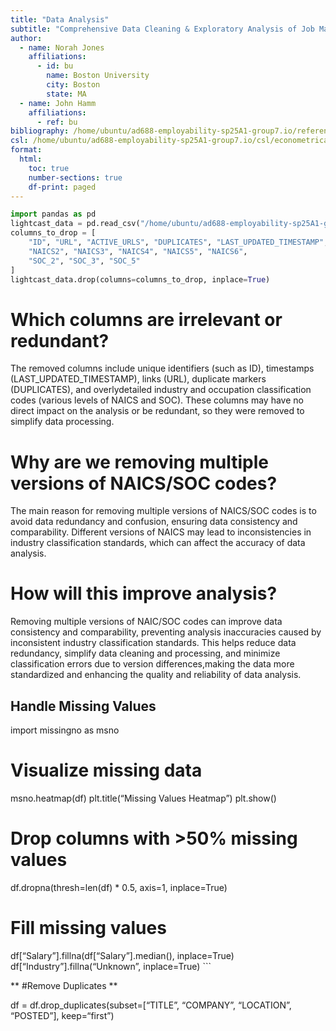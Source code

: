 ```yaml
---
title: "Data Analysis"
subtitle: "Comprehensive Data Cleaning & Exploratory Analysis of Job Market Trends"
author:
  - name: Norah Jones
    affiliations:
      - id: bu
        name: Boston University
        city: Boston
        state: MA
  - name: John Hamm
    affiliations:
      - ref: bu
bibliography: /home/ubuntu/ad688-employability-sp25A1-group7.io/references.bib
csl: /home/ubuntu/ad688-employability-sp25A1-group7.io/csl/econometrica.csl
format: 
  html:
    toc: true
    number-sections: true
    df-print: paged
---
```


```python
import pandas as pd
lightcast_data = pd.read_csv("/home/ubuntu/ad688-employability-sp25A1-group7.io/team7-project/lightcast_job_postings.csv")
columns_to_drop = [
    "ID", "URL", "ACTIVE_URLS", "DUPLICATES", "LAST_UPDATED_TIMESTAMP",
    "NAICS2", "NAICS3", "NAICS4", "NAICS5", "NAICS6",
    "SOC_2", "SOC_3", "SOC_5"
]
lightcast_data.drop(columns=columns_to_drop, inplace=True)
```

# Which columns are irrelevant or redundant?

The removed columns include unique identifiers (such as ID), timestamps (LAST_UPDATED_TIMESTAMP), links (URL), duplicate markers (DUPLICATES), and overlydetailed industry and occupation classification codes (various levels of NAICS and SOC). These columns may have no direct impact on the analysis or be redundant, so they were removed to simplify data processing.

# Why are we removing multiple versions of NAICS/SOC codes?
The main reason for removing multiple versions of NAICS/SOC codes is to avoid data redundancy and confusion, ensuring data consistency and comparability. Different versions of NAICS may lead to inconsistencies in industry classification standards, which can affect the accuracy of data analysis.

# How will this improve analysis?
Removing multiple versions of NAIC/SOC codes can improve data consistency and comparability, preventing analysis inaccuracies caused by inconsistent industry classification standards. This helps reduce data redundancy, simplify data cleaning and processing, and minimize classification errors due to version differences,making the data more standardized and enhancing the quality and reliability of data analysis.

## **Handle Missing Values**

import missingno as msno

# Visualize missing data
msno.heatmap(df)
plt.title("Missing Values Heatmap")
plt.show()

# Drop columns with >50% missing values
df.dropna(thresh=len(df) * 0.5, axis=1, inplace=True)

# Fill missing values
df["Salary"].fillna(df["Salary"].median(), inplace=True)
df["Industry"].fillna("Unknown", inplace=True)
```

** #Remove Duplicates **

df = df.drop_duplicates(subset=["TITLE", "COMPANY", "LOCATION", "POSTED"], keep="first")
